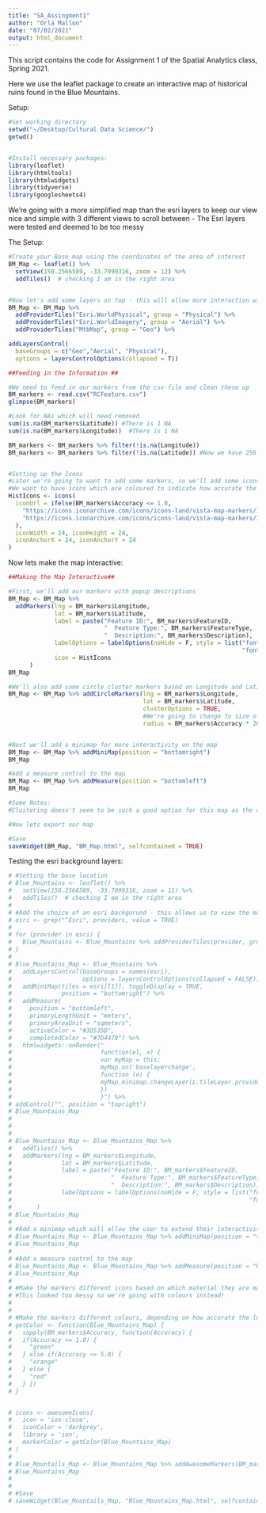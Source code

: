 ```yaml
---
title: "SA_Assingment1"
author: "Orla Mallon"
date: "07/02/2021"
output: html_document
---
```

This script contains the code for Assignment 1 of the Spatial Analytics class, Spring 2021. 

Here we use the leaflet package to create an interactive map of historical ruins found in the Blue Mountains. 

Setup: 
```r
#Set working directory 
setwd("~/Desktop/Cultural Data Science/")
getwd()


#Install necessary packages: 
library(leaflet)
library(htmltools)
library(htmlwidgets)
library(tidyverse)
library(googlesheets4)

```


We're going with a more simplified map than the esri layers to keep our view nice and simple with 3 different views to scroll between - The Esri layers were tested and deemed to be too messy 

The Setup: 
```r

#Create your Base map using the coordinates of the area of interest 
BM_Map <- leaflet() %>% 
  setView(150.2566589, -33.7099316, zoom = 12) %>%
  addTiles()  # checking I am in the right area


#Now let's add some layers on top - this will allow more interaction with different styles of map 
BM_Map <- BM_Map %>% 
  addProviderTiles("Esri.WorldPhysical", group = "Physical") %>% 
  addProviderTiles("Esri.WorldImagery", group = "Aerial") %>% 
  addProviderTiles("MtbMap", group = "Geo") %>% 

addLayersControl(
  baseGroups = c("Geo","Aerial", "Physical"),
  options = layersControlOptions(collapsed = T))

##Feeding in the Information ##

#We need to feed in our markers from the csv file and clean these up 
BM_markers <- read.csv("RCFeature.csv")
glimpse(BM_markers)

#Look for NAs which will need removed 
sum(is.na(BM_markers$Latitude)) #There is 1 NA
sum(is.na(BM_markers$Longitude))  #There is 1 NA

BM_markers <- BM_markers %>% filter(!is.na(Longitude))
BM_markers <- BM_markers %>% filter(!is.na(Latitude)) #Now we have 256 observations


#Setting up the Icons 
#Later we're going to want to add some markers, so we'll add some icons for these
#We want to have icons which are coloured to indicate how accurate the location is. This will be green if the accuracy is below 1, and pink if the accracy is above 1 (range= 0.6 - 16)
HistIcons <- icons(
  iconUrl = ifelse(BM_markers$Accuracy <= 1.0,
    "https://icons.iconarchive.com/icons/icons-land/vista-map-markers/128/Map-Marker-Marker-Outside-Chartreuse-icon.png",
    "https://icons.iconarchive.com/icons/icons-land/vista-map-markers/128/Map-Marker-Marker-Outside-Pink-icon.png"
  ),
  iconWidth = 24, iconHeight = 24,
  iconAnchorX = 24, iconAnchorY = 24
)


```

Now lets make the map interactive: 
```r
##Making the Map Interactive## 

#First, we'll add our markers with popup descriptions 
BM_Map <- BM_Map %>% 
  addMarkers(lng = BM_markers$Longitude,
             lat = BM_markers$Latitude, 
             label = paste("Feature ID:", BM_markers$FeatureID,
                           "  Feature Type:", BM_markers$FeatureType,
                           "  Description:", BM_markers$Description),
             labelOptions = labelOptions(noHide = F, style = list("font-family" = "serif", 
                                                                  "font-size" = "13px")), 
             icon = HistIcons 
      )
BM_Map

#We'll also add some circle cluster markers based on Longitude and Latidude info 
BM_Map <- BM_Map %>% addCircleMarkers(lng = BM_markers$Longitude,
                                      lat = BM_markers$Latitude, 
                                      clusterOptions = TRUE, 
                                      #We're going to change to size of our markers
                                      radius = BM_markers$Accuracy * 20)


#Next we'll add a minimap for more interactivity on the map 
BM_Map <- BM_Map %>% addMiniMap(position = "bottomright")
BM_Map

#Add a measure control to the map
BM_Map <- BM_Map %>% addMeasure(position = "bottomleft")
BM_Map

#Some Notes: 
#Clustering doesn't seem to be such a good option for this map as the clustering options stuggle to make good clusters at any level of zoom closer than 13. When we zoom out lots and add the cluterOptions into our markers the spider map can spread points across for us. This does allow for easier scolling through the ruins, but they are so closely packed together that we don't get a good idea of the location with clustering. This option would be better suited to a large map with ruins spread across a bigger geographical area. 

#Now lets export our map 

#Save
saveWidget(BM_Map, "BM_Map.html", selfcontained = TRUE)


```




Testing the esri background layers: 
```r
# #Setting the base location 
# Blue_Mountains <- leaflet() %>% 
#   setView(150.2566589, -33.7099316, zoom = 11) %>%
#   addTiles()  # checking I am in the right area
# 
# #Add the choice of an esri backgorund - this allows us to view the map in a number of different views and mapstyles 
# esri <- grep("^Esri", providers, value = TRUE)
# 
# for (provider in esri) {
#   Blue_Mountains <- Blue_Mountains %>% addProviderTiles(provider, group = provider)
# }
# 
# Blue_Mountains_Map <- Blue_Mountains %>%
#   addLayersControl(baseGroups = names(esri),
#                    options = layersControlOptions(collapsed = FALSE)) %>%
#   addMiniMap(tiles = esri[[1]], toggleDisplay = TRUE,
#              position = "bottomright") %>%
#   addMeasure(
#     position = "bottomleft",
#     primaryLengthUnit = "meters",
#     primaryAreaUnit = "sqmeters",
#     activeColor = "#3D535D",
#     completedColor = "#7D4479") %>% 
#   htmlwidgets::onRender("
#                         function(el, x) {
#                         var myMap = this;
#                         myMap.on('baselayerchange',
#                         function (e) {
#                         myMap.minimap.changeLayer(L.tileLayer.provider(e.name));
#                         })
#                         }") %>% 
# addControl("", position = "topright")
# Blue_Mountains_Map
# 
#  
# 
# Blue_Mountains_Map <- Blue_Mountains_Map %>% 
#   addTiles() %>% 
#   addMarkers(lng = BM_markers$Longitude,
#              lat = BM_markers$Latitude, 
#              label = paste("Feature ID:", BM_markers$FeatureID,
#                            "  Feature Type:", BM_markers$FeatureType,
#                            "  Description:", BM_markers$Description),
#              labelOptions = labelOptions(noHide = F, style = list("font-family" = "serif", 
#                                                                   "font-size" = "13px"))
#       )
# Blue_Mountains_Map
# 
# #Add a minimap which will allow the user to extend their interactivity with the map 
# Blue_Mountains_Map <- Blue_Mountains_Map %>% addMiniMap(position = "topleft")
# Blue_Mountains_Map
# 
# #Add a measure control to the map
# Blue_Mountains_Map <- Blue_Mountains_Map %>% addMeasure(position = "bottomleft")
# Blue_Mountains_Map
# 
# #Make the markers different icons based on which material they are made of: 
# #This looked too messy so we're going with colours instead! 
# 
# 
# #Make the markers different colours, depending on how accurate the location is 
# getColor <- function(Blue_Mountains_Map) {
#   sapply(BM_markers$Accuracy, function(Accuracy) {
#   if(Accuracy <= 1.0) {
#     "green"
#   } else if(Accuracy <= 5.0) {
#     "orange"
#   } else {
#     "red"
#   } })
# }


# icons <- awesomeIcons(
#   icon = 'ios-close',
#   iconColor = 'darkgrey',
#   library = 'ion',
#   markerColor = getColor(Blue_Mountains_Map)
# )
# 
# Blue_Mountails_Map <- Blue_Mountains_Map %>% addAwesomeMarkers(BM_markers$Longitude, BM_markers$Latitude, icon = icons)
# Blue_Mountains_Map
# 
# 
# #Save
# saveWidget(Blue_Mountails_Map, "Blue_Mountains_Map.html", selfcontained = TRUE)

```



